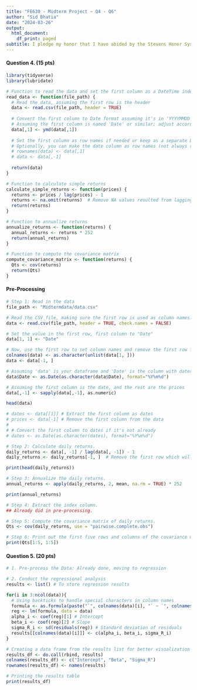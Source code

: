 ```yaml
---
title: "FE630 - Midterm Project ~ Q4 - Q6"
author: "Sid Bhatia"
date: "2024-03-26"
output:
  html_document:
    df_print: paged
subtitle: I pledge my honor that I have abided by the Stevens Honor System.
---
```


#### Question 4. (15 pts)

```r
library(tidyverse)
library(lubridate)

# Function to read the data and set the first column as a DateTime index
read_data <- function(file_path) {
  # Read the data, assuming the first row is the header
  data <- read.csv(file_path, header = TRUE)
  
  # Convert the first column to Date format assuming it's in 'YYYYMMDD' format
  # Assuming the first column is named 'Date' or similar; adjust accordingly
  data[,1] <- ymd(data[,1])
  
  # Set the first column as row names if needed or keep as a separate Date column
  # Optionally, you can make the date column as row names (not always recommended for time series data in R)
  # rownames(data) <- data[,1]
  # data <- data[,-1]
  
  return(data)
}

# Function to calculate simple returns
calculate_simple_returns <- function(prices) {
  returns <- prices / lag(prices) - 1
  returns <- na.omit(returns)  # Remove NA values resulted from lagging
  return(returns)
}

# Function to annualize returns
annualize_returns <- function(returns) {
  annual_returns <- returns * 252
  return(annual_returns)
}

# Function to compute the covariance matrix
compute_covariance_matrix <- function(returns) {
  Qts <- cov(returns)
  return(Qts)
}
```

#### Pre-Processing

```r
# Step 1: Read in the data
file_path <- "Midtermdata/data.csv"

# Read the CSV file, making sure the first row is used as column names.
data <- read.csv(file_path, header = TRUE, check.names = FALSE)

# Set the value in the first row, first column to "Date"
data[1, 1] <- "Date"

# Now, use the first row to set column names and remove the first row from the data
colnames(data) <- as.character(unlist(data[1, ]))
data <- data[-1, ]

# Assuming 'data' is your dataframe and 'Date' is the column with dates in YYYYMMDD format
data$Date <- as.Date(as.character(data$Date), format="%Y%m%d")

# Assuming the first column is the date, and the rest are the prices
data[,-1] <- sapply(data[,-1], as.numeric)

head(data)
```


```r
# dates <- data[[1]] # Extract the first column as dates
# prices <- data[-1] # Remove the first column from the data
# 
# # Convert the first column to dates if it's not already
# dates <- as.Date(as.character(dates), format="%Y%m%d")

# Step 2: Calculate daily returns.
daily_returns <- data[, -1] / lag(data[, -1]) - 1
daily_returns <- daily_returns[-1, ]  # Remove the first row which will be NA.

print(head(daily_returns))

# Step 3: Annualize the daily returns.
annual_returns <- apply(daily_returns, 2, mean, na.rm = TRUE) * 252

print(annual_returns)

# Step 4: Extract the index column.
## Already did in pre-processing.

# Step 5: Compute the covariance matrix of daily returns.
Qts <- cov(daily_returns, use = "pairwise.complete.obs")

# Step 6: Print out the first five rows and columns of the covariance matrix.
print(Qts[1:5, 1:5])
```

#### Question 5. (20 pts)

```r
# 1. Pre-process the Data: Already done, moving to regression

# 2. Conduct the regressional analysis
results <- list() # To store regression results

for(i in 3:ncol(data)){
  # Using backticks to handle special characters in column names
  formula <- as.formula(paste("`", colnames(data)[i], "` ~ `", colnames(data)[2], "`", sep = ""))
  reg <- lm(formula, data = data)
  alpha_i <- coef(reg)[1] # Intercept
  beta_i <- coef(reg)[2] # Slope
  sigma_R_i <- sd(residuals(reg)) # Standard deviation of residuals
  results[[colnames(data)[i]]] <- c(alpha_i, beta_i, sigma_R_i)
}

# Creating a data frame from the results list for better visualization
results_df <- do.call(rbind, results)
colnames(results_df) <- c("Intercept", "Beta", "Sigma_R")
rownames(results_df) <- names(results)

# Printing the results table
print(results_df)
```


